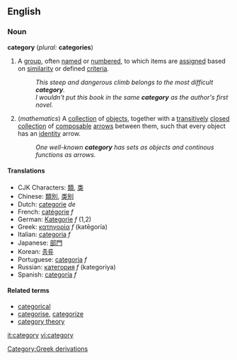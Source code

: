 ==English==
===Noun===
'''category''' (''plural:'' '''categories''')

# A [[group]], often [[name]]d or [[number]]ed, to which items are [[assign]]ed based on [[similarity]] or defined [[criteria]].
#: ''This steep and dangerous climb belongs to the most difficult '''category'''.''
#: ''I wouldn't put this book in the same '''category''' as the author's first novel.''
# (''mathematics'') A [[collection]] of [[objects]], together with a [[transitive]]ly [[closed]] [[collection]] of [[composable]] [[arrows]] between them, such that every object has an [[identity]] arrow.
#: ''One well-known '''category''' has sets as objects and continous functions as arrows.''

====Translations====
*CJK Characters: [[類]], [[类]]
*Chinese: [[類別]], [[类别]]
*Dutch: [[categorie]] ''de''
*French: [[catégorie]] ''f''
*German: [[Kategorie]] ''f'' (1,2)
*Greek: [[κατηγορία]] ''f'' (katēgoría)
*Italian: [[categoria]] ''f''
*Japanese: [[部門]]
*Korean: [[종류]]
*Portuguese: [[categoria]] ''f''
*Russian: [[категория]] ''f'' (kategoriya)
*Spanish: [[categoría]] ''f''

====Related terms====
*[[categorical]]
*[[categorise]], [[categorize]]
*[[category theory]]

[[it:category]]
[[vi:category]]
[[Category:Greek derivations]]